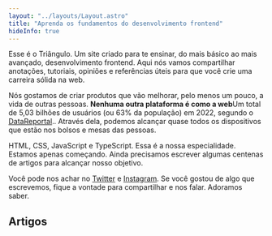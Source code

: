 ```yaml
---
layout: "../layouts/Layout.astro"
title: "Aprenda os fundamentos do desenvolvimento frontend"
hideInfo: true
---
```



Esse é o Triângulo. Um site criado para te ensinar, do mais básico ao mais avançado, desenvolvimento frontend. Aqui nós vamos compartilhar anotações, tutoriais, opiniões e referências úteis para que você crie uma carreira sólida na web.

Nós gostamos de criar produtos que vão melhorar, pelo menos um pouco, a vida de outras pessoas. **Nenhuma outra plataforma é como a web**<SideNote>Um total de 5,03 bilhões de usuários (ou 63% da população) em 2022, segundo o [DataReportal](https://datareportal.com/global-digital-overview).</SideNote>. Através dela, podemos alcançar quase todos os dispositivos que estão nos bolsos e mesas das pessoas.

HTML, CSS, JavaScript e TypeScript. Essa é a nossa especialidade. Estamos apenas começando. Ainda precisamos escrever algumas centenas de artigos para alcançar nosso objetivo.

Você pode nos achar no [Twitter][twitter] e [Instagram][instagram]. Se você gostou de algo que escrevemos, fique a vontade para compartilhar e nos falar. Adoramos saber.

[twitter]: https://twitter.com/triangulo_dev
[instagram]: https://instagram.com/triangulo_dev

## Artigos

<ArticlesList />
